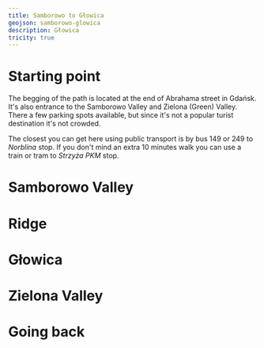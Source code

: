 ```yaml
---
title: Samborowo to Głowica
geojson: samborowo-glowica
description: Głowica
tricity: true
---
```


# Starting point

The begging of the path is located at the end of Abrahama street in Gdańsk. It's also entrance
to the Samborowo Valley and Zielona (Green) Valley. There a few parking spots available, but since
it's not a popular turist destination it's not crowded.

The closest you can get here using public transport is by bus 149 or 249 to _Norblina_ stop.
If you don't mind an extra 10 minutes walk you can use a train or tram to _Strzyża PKM_ stop.

# Samborowo Valley

# Ridge

# Głowica

# Zielona Valley

# Going back
